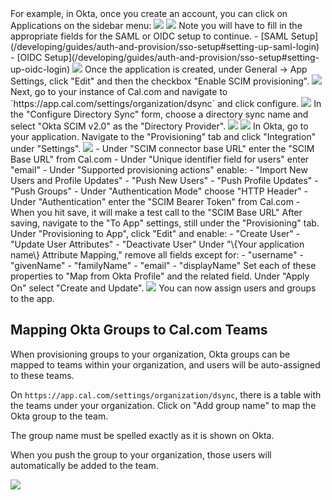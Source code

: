 <Steps>
    <Step title="Create an application with your OIDC provider">
        For example, in Okta, once you create an account, you can click on Applications on the sidebar menu:
        <img src="./images/i1600x900-oVjaQ0tU3AnO_wrzp85.png" />
    </Step>
    <Step title="Click on Create App Integration">
        <img src="./images/i1600x900-wrIlZkLdZ6kL_wf7mxn.png" />
    </Step>
    <Step title="Select SAML or OIDC and Web App, then click Next">
        Note you will have to fill in the appropriate fields for the SAML or OIDC setup to continue.
        - [SAML Setup](/developing/guides/auth-and-provision/sso-setup#setting-up-saml-login)
        - [OIDC Setup](/developing/guides/auth-and-provision/sso-setup#setting-up-oidc-login)
        <img src="./images/i1600x900-IfRWYg8XuCMI_tkwyft.png" />
    </Step>
    <Step title="Enable SCIM provisioning">
        Once the application is created, under General -> App Settings, click "Edit" and then the checkbox "Enable SCIM provisioning".
        <img src="./images/scim/app-settings-enable-scim.webp" />
    </Step>
    <Step title="Go to Directory Sync in Cal.com">
        Next, go to your instance of Cal.com and navigate to `https://app.cal.com/settings/organization/dsync` and click configure.
        <img src="./images/scim/dsync-configure.webp" />
    </Step>
    <Step title="Configure Directory Sync">
        In the "Configure Directory Sync" form, choose a directory sync name and select "Okta SCIM v2.0" as the "Directory Provider".
        <img src="./images/scim/dsync-configure-provider.webp" />
    </Step>
    <Step title="Take note of SCIM Base URL and SCIM Bearer Token">
        <img src="./images/scim/dsync-configure-info.webp" />
    </Step>
    <Step title="Setup Provisioning in Okta">
        In Okta, go to your application. Navigate to the "Provisioning" tab and click "Integration" under "Settings".
        <img src="./images/scim/okta-dsync-options.webp" />
        - Under "SCIM connector base URL" enter the "SCIM Base URL" from Cal.com
        - Under "Unique identifier field for users" enter "email"
        - Under "Supported provisioning actions" enable:
            - "Import New Users and Profile Updates"
            - "Push New Users"
            - "Push Profile Updates"
            - "Push Groups"
        - Under "Authentication Mode" choose "HTTP Header"
        - Under "Authentication" enter the "SCIM Bearer Token" from Cal.com
        - When you hit save, it will make a test call to the "SCIM Base URL"
    </Step>
    <Step title="Go to the 'To App' settings">
        After saving, navigate to the "To App" settings, still under the "Provisioning" tab.
    </Step>
    <Step title="Enable Provisioning to App">
        Under "Provisioning to App", click "Edit" and enable:
        - "Create User"
        - "Update User Attributes"
        - "Deactivate User"
    </Step>
    <Step title="Update Attribute Mapping">
        Under "\{Your application name\} Attribute Mapping," remove all fields except for:
        - "username"
        - "givenName"
        - "familyName"
        - "email"
        - "displayName"
    </Step>
    <Step title="Map Attributes from Okta Profile">
        Set each of these properties to "Map from Okta Profile" and the related field. Under "Apply On" select "Create and Update".
        <img src="./images/scim/okta-property-settings.webp" />
    </Step>
    <Step title="Assign users and groups to the app">
        You can now assign users and groups to the app.
    </Step>
</Steps>

## Mapping Okta Groups to Cal.com Teams

When provisioning groups to your organization, Okta groups can be mapped to teams within your organization, and users will be auto-assigned to these teams.

On `https://app.cal.com/settings/organization/dsync`, there is a table with the teams under your organization. Click on "Add group name" to map the Okta group to the team.

<Note>
The group name must be spelled exactly as it is shown on Okta.
</Note>

When you push the group to your organization, those users will automatically be added to the team.

<img src="./images/scim/group-team-mapping.webp" />
